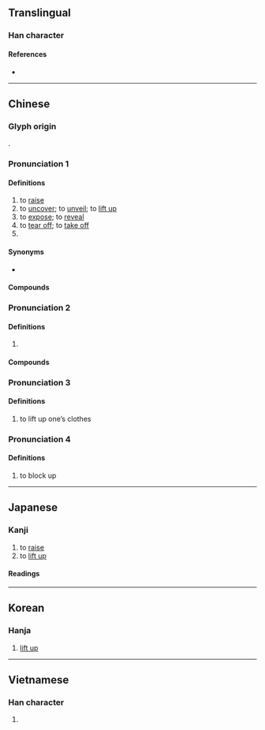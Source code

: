 {{also|掲}}
{{character info/new}}
==Translingual==

===Han character===
{{Han char|rn=64|rad=手|as=09|sn=12|four=56027|canj=QAPV|ids=⿰扌曷}}

====References====
* {{Han ref|kx=0444.050|dkj=12389|hdz=31916.050|uh=63ED|ud=25581|bh=B4A6|bd=46246}}

----

==Chinese==
{{zh-forms}}

===Glyph origin===
{{Han etym}}
{{Han compound|手|alt1=扌|曷|ls=psc|c1=s|c2=p}}.

===Pronunciation 1===
{{zh-pron
|m=jiē
|c=kit3
|h=gd=giad5/iad5
|h_note=giad5 - literary; iad5 - vernacular
|md=
|mn=gia̍h/kiat/khiat
|mn-t=giah4
|w=
|mc=2+3+4+5+6
|oc=1+2+4+5,2+3+4+5+6
|cat=v,pn
}}

====Definitions====
{{zh-hanzi}}

# to [[raise]]
# to [[uncover]]; to [[unveil]]; to [[lift up]]
# to [[expose]]; to [[reveal]]
# to [[tear off]]; to [[take off]]
# {{surname|zh}}

====Synonyms====
* {{sense|to uncover}} {{q|Cantonese}} {{zh-l|㨴|tr=kin2}}

====Compounds====
{{zh-der|揭開:to reveal|揭曉:to be revealed|匿名揭帖|揭水|揭破|揭竿|揭蓋兒|揭竿而起|揭債|掀天揭地|揭醜|揭瘡疤|揭祕|深厲淺揭|揭穿|揭老底|打揭|揭底牌|揭不開鍋|揭火|昭然若揭|揭裱|揭白|揭蓋子|揭帖|揭席|揭折|揭諦|揭揭|揭布|揭露|揭幕|揭底|揭發|揭債還債|揭短|揭榜|揭白旗|揭示|揭櫫|揭挑|表揭}}

===Pronunciation 2===
{{zh-pron
|m=jiē
|c=kit3
|mn-t=gig4
|dial=n
|cat=pn
}}

====Definitions====
{{zh-hanzi}}

# {{zh-used2|p}} <!--集韻其例切：揭陽縣名在南越-->

====Compounds====
{{zh-der|揭陽|揭東|揭西}}
===Pronunciation 3===
{{zh-pron
|m=qì
|c=gai6,hei3
|c_note=hei3 - variant
|dial=n
|mc=1
|oc=3,1
|cat=v
}}

====Definitions====
{{zh-hanzi}}

# to lift up one’s clothes
===Pronunciation 4===
{{zh-pron
|m=hé
|dial=n
|cat=v
}}

====Definitions====
{{zh-hanzi}}

# {{zh-hg}} to block up

{{zh-cat|Intermediate}}

----

==Japanese==
{{ja-kanji forms|掲|揭}}

===Kanji===
{{ja-kanji|grade=|rs=手09|shin=掲}}

# to [[raise]]
# to [[lift up]]

====Readings====
{{ja-readings
|on=けい, けつ
|kun=かか-げる
}}

----

==Korean==

===Hanja===
{{ko-hanja|hangeul=[[게]], [[갈]]|eumhun=|rv=ge, gal|mr=ke, kal|y=key, kal}}

# [[lift up]]

----

==Vietnamese==

===Han character===
{{vi-hantu|yết}}

# {{rfdef|vi}}

{{cln|vi|Han tu}}